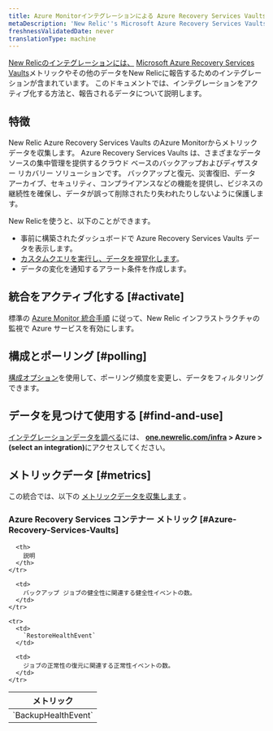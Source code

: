 ```yaml
---
title: Azure Monitorインテグレーションによる Azure Recovery Services Vaults
metaDescription: 'New Relic''s Microsoft Azure Recovery Services Vaults integration: what data it reports and how to enable it.'
freshnessValidatedDate: never
translationType: machine
---
```


[New Relicのインテグレーションには、](/docs/infrastructure/integrations-getting-started/getting-started/introduction-infrastructure-integrations) [Microsoft Azure Recovery Services Vaults](https://learn.microsoft.com/en-us/azure/backup/backup-azure-recovery-services-vault-overview/)メトリックやその他のデータをNew Relicに報告するためのインテグレーションが含まれています。 このドキュメントでは、インテグレーションをアクティブ化する方法と、報告されるデータについて説明します。

## 特徴

New Relic Azure Recovery Services Vaults のAzure Monitorからメトリック データを収集します。 Azure Recovery Services Vaults は、さまざまなデータ ソースの集中管理を提供するクラウド ベースのバックアップおよびディザスター リカバリー ソリューションです。 バックアップと復元、災害復旧、データ アーカイブ、セキュリティ、コンプライアンスなどの機能を提供し、ビジネスの継続性を確保し、データが誤って削除されたり失われたりしないように保護します。

New Relicを使うと、以下のことができます。

* 事前に構築されたダッシュボードで Azure Recovery Services Vaults データを表示します。
* [カスタムクエリを実行し、データを視覚化します](/docs/infrastructure/integrations-getting-started/getting-started/use-integration-data-new-relic-insights)。
* データの変化を通知するアラート条件を作成します。

## 統合をアクティブ化する [#activate]

標準の [Azure Monitor 統合手順](/docs/infrastructure/microsoft-azure-integrations/azure-integrations-list/azure-monitor) に従って、New Relic インフラストラクチャの監視で Azure サービスを有効にします。

## 構成とポーリング [#polling]

[構成オプション](/docs/infrastructure/microsoft-azure-integrations/azure-integrations-list/azure-monitor/#settings)を使用して、ポーリング頻度を変更し、データをフィルタリングできます。

## データを見つけて使用する [#find-and-use]

[インテグレーションデータを調べる](/docs/infrastructure/integrations/find-use-infrastructure-integration-data)には、 <DNT>**[one.newrelic.com/infra](https://one.newrelic.com/infra) > Azure > (select an integration)**</DNT>にアクセスしてください。

## メトリックデータ [#metrics]

この統合では、以下の [メトリックデータを収集します](/docs/infrastructure/integrations-getting-started/getting-started/understand-integration-data-data-types#metric) 。

### Azure Recovery Services コンテナー メトリック [#Azure-Recovery-Services-Vaults]

<table>
  <thead>
    <tr>
      <th style={{ width: "300px" }}>
        メトリック
      </th>

      <th>
        説明
      </th>
    </tr>
  </thead>

  <tbody>
    <tr>
      <td>
        `BackupHealthEvent`
      </td>

      <td>
        バックアップ ジョブの健全性に関連する健全性イベントの数。
      </td>
    </tr>

    <tr>
      <td>
        `RestoreHealthEvent`
      </td>

      <td>
        ジョブの正常性の復元に関連する正常性イベントの数。
      </td>
    </tr>
  </tbody>
</table>
